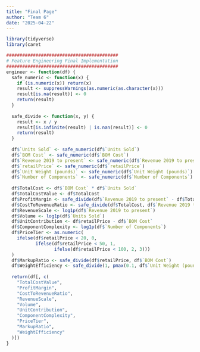 ```yaml
---
title: "Final Page"
author: "Team 6"
date: "2025-04-22"
---
```


```r
library(tidyverse)
library(caret
```

```r
##########################################
# Feature Engineering Final Implementation
##########################################
engineer <- function(df) {
  safe_numeric <- function(x) {
    if (is.numeric(x)) return(x)
    result <- suppressWarnings(as.numeric(as.character(x)))
    result[is.na(result)] <- 0
    return(result)
  }
  
  safe_divide <- function(x, y) {
    result <- x / y
    result[is.infinite(result) | is.nan(result)] <- 0
    return(result)
  }
  
  df$`Units Sold` <- safe_numeric(df$`Units Sold`)
  df$`BOM Cost` <- safe_numeric(df$`BOM Cost`)
  df$`Revenue 2019 to present` <- safe_numeric(df$`Revenue 2019 to present`)
  df$`retailPrice` <- safe_numeric(df$`retailPrice`)
  df$`Unit Weight (pounds)` <- safe_numeric(df$`Unit Weight (pounds)`)
  df$`Number of Components` <- safe_numeric(df$`Number of Components`)
  
  df$TotalCost <- df$`BOM Cost` * df$`Units Sold`
  df$TotalCostValue <- df$TotalCost
  df$ProfitMargin <- safe_divide(df$`Revenue 2019 to present` - df$TotalCost, df$`Revenue 2019 to present`)
  df$CostToRevenueRatio <- safe_divide(df$TotalCost, df$`Revenue 2019 to present`)
  df$RevenueScale <- log1p(df$`Revenue 2019 to present`)
  df$Volume <- log1p(df$`Units Sold`)
  df$UnitContribution <- df$retailPrice - df$`BOM Cost`
  df$ComponentComplexity <- log1p(df$`Number of Components`)
  df$PriceTier <- as.numeric(
    ifelse(df$retailPrice < 20, 0,
           ifelse(df$retailPrice < 50, 1,
                  ifelse(df$retailPrice < 100, 2, 3)))
  )
  df$MarkupRatio <- safe_divide(df$retailPrice, df$`BOM Cost`)
  df$WeightEfficiency <- safe_divide(1, pmax(0.1, df$`Unit Weight (pounds)`))
  
  return(df[, c(
    "TotalCostValue", 
    "ProfitMargin", 
    "CostToRevenueRatio", 
    "RevenueScale", 
    "Volume", 
    "UnitContribution", 
    "ComponentComplexity", 
    "PriceTier", 
    "MarkupRatio", 
    "WeightEfficiency"
  )])
}
```
